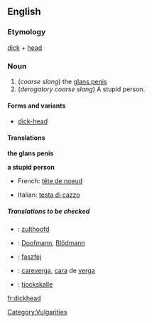 ==English==
===Etymology===
[[dick]] + [[head]]

===Noun===
{{en-noun-reg}}

#(''coarse slang'') the [[glans penis]]
#(''derogatory coarse slang'') A stupid person.

====Forms and variants====
*[[dick-head]]<!--but "dick head" is wrong-->

====Translations====

'''the glans penis'''
{{top}}
{{mid}}
{{bottom}}

'''a stupid person'''
{{top}}
*French: [[tête de noeud]] {{f}}
{{mid}}
*Italian: [[testa di cazzo]] {{f}}<!--this is an idiomatic translation, even though it appears to be a verbatim one - Paul G, 2006-03-30-->
{{bottom}}

=====Translations to be checked=====
<!--Remove this section once all of the translations below have been moved into the tables above.-->
{{checktrans}}
*{{ttbc|Dutch}}: [[zulthoofd]]
*{{ttbc|German}}: [[Doofmann]], [[Blödmann]]
*{{ttbc|Hungarian}}: [[faszfej]]
*{{ttbc|Spanish}}: [[careverga]], [[cara]] de [[verga]]
*{{ttbc|Swedish}}: [[tjockskalle]] {{c}}

[[Category:Vulgarities]]

[[fr:dickhead]]
